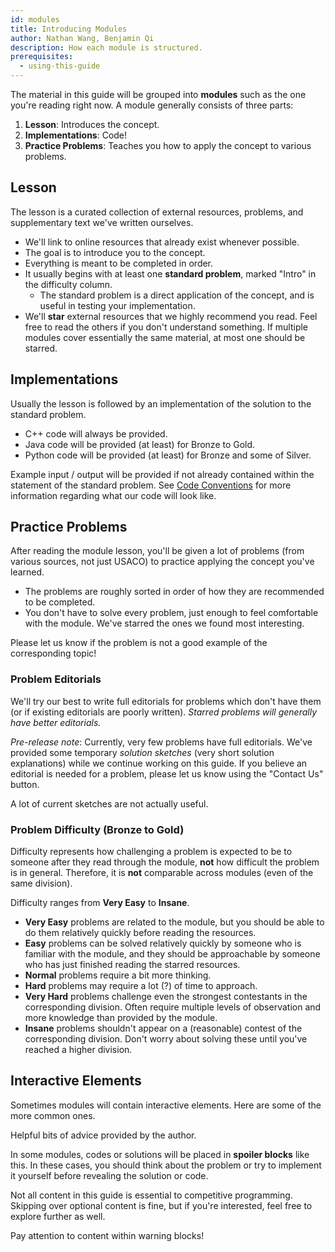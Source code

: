 ```yaml
---
id: modules
title: Introducing Modules
author: Nathan Wang, Benjamin Qi
description: How each module is structured.
prerequisites:
  - using-this-guide
---
```


The material in this guide will be grouped into **modules** such as the one you're reading right now. A module generally consists of three parts:

1. **Lesson**: Introduces the concept.
2. **Implementations**: Code!
3. **Practice Problems**: Teaches you how to apply the concept to various problems.

<!-- 3. **Additional Content**: Optional resources related to the module, for those who are interested -->

## Lesson

The lesson is a curated collection of external resources, problems, and supplementary text we've written ourselves.

- We'll link to online resources that already exist whenever possible.
- The goal is to introduce you to the concept.
- Everything is meant to be completed in order.
- It usually begins with at least one **standard problem**, marked "Intro" in the difficulty column.
  - The standard problem is a direct application of the concept, and is useful in testing your implementation.
- We'll **star** external resources that we highly recommend you read. Feel free to read the others if you don't understand something. If multiple modules cover essentially the same material, at most one should be starred.

## Implementations

Usually the lesson is followed by an implementation of the solution to the standard problem.

- C++ code will always be provided.
- Java code will be provided (at least) for Bronze to Gold.
- Python code will be provided (at least) for Bronze and some of Silver.

Example input / output will be provided if not already contained within the statement of the standard problem. See [Code Conventions](/general/code-con) for more information regarding what our code will look like.

## Practice Problems

After reading the module lesson, you'll be given a lot of problems (from various sources, not just USACO) to practice applying the concept you've learned.

- The problems are roughly sorted in order of how they are recommended to be completed.
- You don't have to solve every problem, just enough to feel comfortable with the module. We've starred the ones we found most interesting.

Please let us know if the problem is not a good example of the corresponding topic!

### Problem Editorials

We'll try our best to write full editorials for problems which don't have them (or if existing editorials are poorly written). _Starred problems will generally have better editorials._

_Pre-release note_: Currently, very few problems have full editorials. We've provided some temporary _solution sketches_ (very short solution explanations) while we continue working on this guide. If you believe an editorial is needed for a problem, please let us know using the "Contact Us" button.

<Warning>

A lot of current sketches are not actually useful.

</Warning>

### Problem Difficulty (Bronze to Gold)

Difficulty represents how challenging a problem is expected to be to someone after they read through the module, **not** how difficult the problem is in general. Therefore, it is **not** comparable across modules (even of the same division).

Difficulty ranges from **Very Easy** to **Insane**.

- **Very Easy** problems are related to the module, but you should be able to do them relatively quickly before reading the resources.
- **Easy** problems can be solved relatively quickly by someone who is familiar with the module, and they should be approachable by someone who has just finished reading the starred resources.
- **Normal** problems require a bit more thinking.
- **Hard** problems may require a lot (?) of time to approach.
- **Very Hard** problems challenge even the strongest contestants in the corresponding division. Often require multiple levels of observation and more knowledge than provided by the module.
- **Insane** problems shouldn't appear on a (reasonable) contest of the corresponding division. Don't worry about solving these until you've reached a higher division.

<!-- ## Additional Content

Some modules may also have additional content at the end that isn't needed for USACO, but may be interesting. Feel free to read or skip them as you'd like. -->

## Interactive Elements

Sometimes modules will contain interactive elements. Here are some of the more common ones.

<Info title="Pro Tip">

Helpful bits of advice provided by the author.

<!-- Tips on how to become legend in CP and better at competitve programming by Benjamin Qi, exactly what you wanted when you spam DM'd him! Definitely take these tips seriously. Don't uncomment this. -->

</Info>

<Spoiler title="Hidden Content">

In some modules, codes or solutions will be placed in **spoiler blocks** like this. In these cases, you should think about the problem or try to implement it yourself before revealing the solution or code.

</Spoiler>

<Optional title="Optional Content">

Not all content in this guide is essential to competitive programming. Skipping over optional content is fine, but if you're interested, feel free to explore further as well.

</Optional>

<Warning>

Pay attention to content within warning blocks!

</Warning>

<!-- Difficulty should be comparable across a division. Say that you have *almost-solved* a question if you scored at least $n-2$ out of $n$ test cases. At least for platinum, difficulty levels should correspond approximately to the following USA Pre-college almost-solve rates on a USACO contest:

	- Easy: $\ge 40\%$ (ex. Fort Moo, Team Building, Redistricting)
	- Normal: $\ge 20\%$ (ex. Card Game, Balancing, Gathering)
	- Hard: $\ge 10\%$ (ex. Mooriokart, Train Tracking 2, Friendcross)

Old gold problems should probably be bumped up one level. -->

<!-- Re: above. Almost-solved is subjective to problem though. Incorrect greedy "almost solves" deleg."" -->
